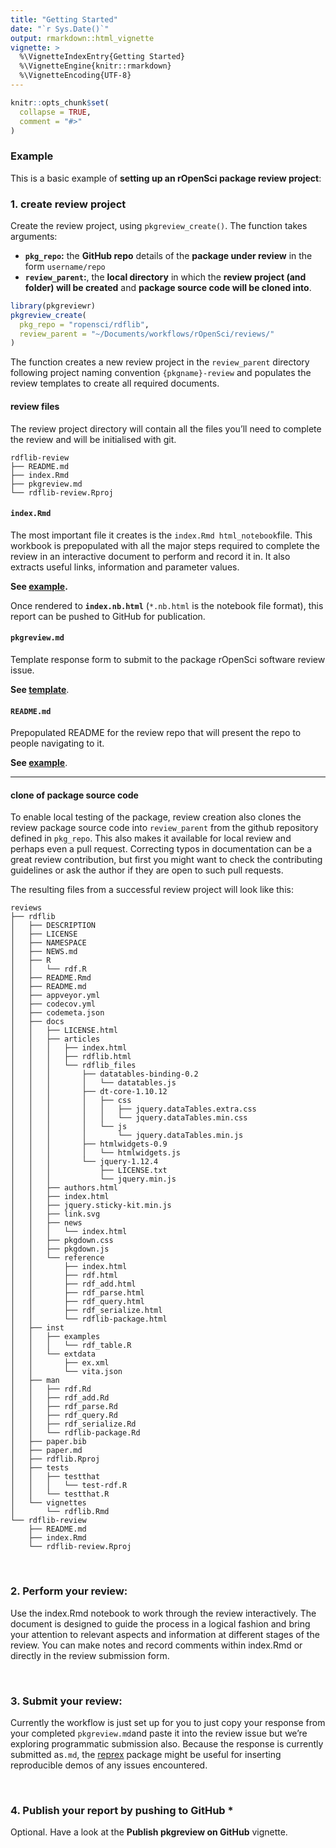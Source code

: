 ```yaml
---
title: "Getting Started"
date: "`r Sys.Date()`"
output: rmarkdown::html_vignette
vignette: >
  %\VignetteIndexEntry{Getting Started}
  %\VignetteEngine{knitr::rmarkdown}
  %\VignetteEncoding{UTF-8}
---
```


```r
knitr::opts_chunk$set(
  collapse = TRUE,
  comment = "#>"
)
```

### Example

This is a basic example of **setting up an rOpenSci package review project**:

### 1\. create review project

Create the review project, using `pkgreview_create()`.
The function takes arguments:

- **`pkg_repo`:** the **GitHub repo** details of the **package under review** in the form `username/repo`
- **`review_parent`:**, the **local directory** in which the **review project (and folder) will be created** and **package source code will be cloned into**.

```r
library(pkgreviewr)
pkgreview_create(
  pkg_repo = "ropensci/rdflib", 
  review_parent = "~/Documents/workflows/rOpenSci/reviews/"
)
```

The function creates a new review project in the `review_parent` directory following project naming convention `{pkgname}-review` and populates the review templates to create all required documents.

#### review files

The review project directory will contain all the files you'll need to complete the review and will be initialised with git.

```
rdflib-review
├── README.md
├── index.Rmd
├── pkgreview.md
└── rdflib-review.Rproj
```

#### **`index.Rmd`**

The most important file it creates is the `index.Rmd html_notebook`file.
This workbook is prepopulated with all the major steps required to complete the review in an interactive document to perform and record it in.
It also extracts useful links, information and parameter values.

**See [example](https://github.com/annakrystalli/pkgreviewr/blob/main/inst/examples/example-review-index.Rmd).**

Once rendered to **`index.nb.html`** (`*.nb.html` is the notebook file format), this report can be pushed to GitHub for publication.

#### **`pkgreview.md`**

Template response form to submit to the package rOpenSci software review issue.

**See [template](https://github.com/annakrystalli/pkgreviewr/blob/master/inst/examples/example-pkgreview.md)**.

#### **`README.md`**

Prepopulated README for the review repo that will present the repo to people navigating to it.

**See [example](https://github.com/annakrystalli/pkgreviewr/blob/master/inst/examples/example-README.md)**.

***

#### clone of package source code

To enable local testing of the package, review creation also clones the review package source code into `review_parent` from the github repository defined in `pkg_repo`.
This also makes it available for local review and perhaps even a pull request.
Correcting typos in documentation can be a great review contribution, but first you might want to check the contributing guidelines or ask the author if they are open to such pull requests.

The resulting files from a successful review project will look like this:

```
reviews
├── rdflib
│   ├── DESCRIPTION
│   ├── LICENSE
│   ├── NAMESPACE
│   ├── NEWS.md
│   ├── R
│   │   └── rdf.R
│   ├── README.Rmd
│   ├── README.md
│   ├── appveyor.yml
│   ├── codecov.yml
│   ├── codemeta.json
│   ├── docs
│   │   ├── LICENSE.html
│   │   ├── articles
│   │   │   ├── index.html
│   │   │   ├── rdflib.html
│   │   │   └── rdflib_files
│   │   │       ├── datatables-binding-0.2
│   │   │       │   └── datatables.js
│   │   │       ├── dt-core-1.10.12
│   │   │       │   ├── css
│   │   │       │   │   ├── jquery.dataTables.extra.css
│   │   │       │   │   └── jquery.dataTables.min.css
│   │   │       │   └── js
│   │   │       │       └── jquery.dataTables.min.js
│   │   │       ├── htmlwidgets-0.9
│   │   │       │   └── htmlwidgets.js
│   │   │       └── jquery-1.12.4
│   │   │           ├── LICENSE.txt
│   │   │           └── jquery.min.js
│   │   ├── authors.html
│   │   ├── index.html
│   │   ├── jquery.sticky-kit.min.js
│   │   ├── link.svg
│   │   ├── news
│   │   │   └── index.html
│   │   ├── pkgdown.css
│   │   ├── pkgdown.js
│   │   └── reference
│   │       ├── index.html
│   │       ├── rdf.html
│   │       ├── rdf_add.html
│   │       ├── rdf_parse.html
│   │       ├── rdf_query.html
│   │       ├── rdf_serialize.html
│   │       └── rdflib-package.html
│   ├── inst
│   │   ├── examples
│   │   │   └── rdf_table.R
│   │   └── extdata
│   │       ├── ex.xml
│   │       └── vita.json
│   ├── man
│   │   ├── rdf.Rd
│   │   ├── rdf_add.Rd
│   │   ├── rdf_parse.Rd
│   │   ├── rdf_query.Rd
│   │   ├── rdf_serialize.Rd
│   │   └── rdflib-package.Rd
│   ├── paper.bib
│   ├── paper.md
│   ├── rdflib.Rproj
│   ├── tests
│   │   ├── testthat
│   │   │   └── test-rdf.R
│   │   └── testthat.R
│   └── vignettes
│       └── rdflib.Rmd
└── rdflib-review
    ├── README.md
    ├── index.Rmd
    └── rdflib-review.Rproj

```

<br>

### 2\. Perform your review:

Use the index.Rmd notebook to work through the review interactively.
The document is designed to guide the process in a logical fashion and bring your attention to relevant aspects and information at different stages of the review.
You can make notes and record comments within index.Rmd or directly in the review submission form.

<br>

### 3\. Submit your review:

Currently the workflow is just set up for you to just copy your response from your completed `pkgreview.md`and paste it into the review issue but we're exploring programmatic submission also.
Because the response is currently submitted as`.md`, the [reprex](https://reprex.tidyverse.org/) package might be useful for inserting reproducible demos of any issues encountered.

<br>

### 4\. Publish your report by pushing to GitHub \*

Optional.
Have a look at the **Publish pkgreview on GitHub** vignette.


